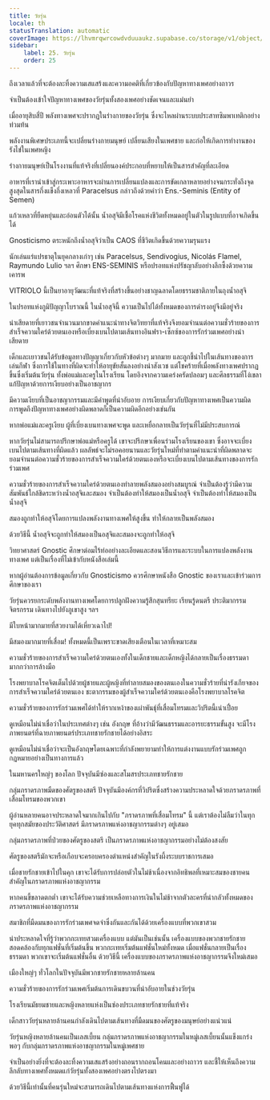```yaml
---
title: วัยรุ่น
locale: th
statusTranslation: automatic
coverImage: https://lhvmrqwrcowdvduuaukz.supabase.co/storage/v1/object/public/strapi-uploads/small_cover-educacion-fundamental.webp-2d51a7828a2b1309555be27f7e2a61a0.webp
sidebar:
    label: 25. วัยรุ่น
    order: 25
---
```

ถึงเวลาแล้วที่จะต้องละทิ้งความเสแสร้งและความอคติที่เกี่ยวข้องกับปัญหาทางเพศอย่างถาวร

จำเป็นต้องเข้าใจปัญหาทางเพศของวัยรุ่นทั้งสองเพศอย่างชัดเจนและแม่นยำ

เมื่ออายุสิบสี่ปี พลังทางเพศจะปรากฏในร่างกายของวัยรุ่น ซึ่งจะไหลผ่านระบบประสาทซิมพาเทติกอย่างท่วมท้น

พลังงานพิเศษประเภทนี้จะเปลี่ยนร่างกายมนุษย์ เปลี่ยนเสียงในเพศชาย และก่อให้เกิดการทำงานของรังไข่ในเพศหญิง

ร่างกายมนุษย์เป็นโรงงานที่แท้จริงที่เปลี่ยนองค์ประกอบที่หยาบให้เป็นสารสำคัญที่ละเอียด

อาหารที่เรานำเข้าสู่กระเพาะอาหารจะผ่านการเปลี่ยนแปลงและการขัดเกลาหลายอย่างจนกระทั่งถึงจุดสูงสุดในสารกึ่งแข็งกึ่งเหลวที่ Paracelsus กล่าวถึงด้วยคำว่า Ens.-Seminis (Entity of Semen)

แก้วเหลวที่ยืดหยุ่นและอ่อนตัวได้นั้น น้ำอสุจิมีเชื้อโรคแห่งชีวิตทั้งหมดอยู่ในตัวในรูปแบบที่อาจเกิดขึ้นได้

Gnosticismo ตระหนักถึงน้ำอสุจิว่าเป็น CAOS ที่ชีวิตเกิดขึ้นด้วยความรุนแรง

นักเล่นแร่แปรธาตุในยุคกลางเก่าๆ เช่น Paracelsus, Sendivogius, Nicolás Flamel, Raymundo Lulio ฯลฯ ศึกษา ENS-SEMINIS หรือปรอทแห่งปรัชญาลับอย่างลึกซึ้งด้วยความเคารพ

VITRIOLO นี้เป็นยาอายุวัฒนะที่แท้จริงที่สร้างขึ้นอย่างชาญฉลาดโดยธรรมชาติภายในถุงน้ำอสุจิ

ในปรอทแห่งภูมิปัญญาโบราณนี้ ในน้ำอสุจินี้ ความเป็นไปได้ทั้งหมดของการดำรงอยู่จึงมีอยู่จริง

น่าเสียดายที่เยาวชนจำนวนมากขาดคำแนะนำทางจิตวิทยาที่แท้จริงจึงยอมจำนนต่อความชั่วร้ายของการสำเร็จความใคร่ด้วยตนเองหรือเบี่ยงเบนไปตามเส้นทางอินฟรา-เซ็กซ์ของการรักร่วมเพศอย่างน่าเสียดาย

เด็กและเยาวชนได้รับข้อมูลทางปัญญาเกี่ยวกับหัวข้อต่างๆ มากมาย และถูกชี้นำไปในเส้นทางของการเล่นกีฬา ซึ่งการใช้ในทางที่ผิดจะทำให้อายุขัยสั้นลงอย่างน่าสังเวช แต่โชคร้ายที่เมื่อพลังทางเพศปรากฏขึ้นซึ่งเริ่มต้นวัยรุ่น ทั้งพ่อแม่และครูในโรงเรียน โดยอิงจากความเคร่งครัดปลอมๆ และศีลธรรมที่โง่เขลา แก้ปัญหาด้วยการเงียบอย่างเป็นอาชญากร

มีความเงียบที่เป็นอาชญากรรมและมีคำพูดที่น่าอับอาย การเงียบเกี่ยวกับปัญหาทางเพศเป็นความผิด การพูดถึงปัญหาทางเพศอย่างผิดพลาดก็เป็นความผิดอีกอย่างเช่นกัน

หากพ่อแม่และครูเงียบ ผู้ที่เบี่ยงเบนทางเพศจะพูด และเหยื่อกลายเป็นวัยรุ่นที่ไม่มีประสบการณ์

หากวัยรุ่นไม่สามารถปรึกษาพ่อแม่หรือครูได้ เขาจะปรึกษาเพื่อนร่วมโรงเรียนของเขา ซึ่งอาจจะเบี่ยงเบนไปตามเส้นทางที่ผิดแล้ว ผลลัพธ์จะไม่รอคอยนานและวัยรุ่นใหม่ที่ทำตามคำแนะนำที่ผิดพลาดจะยอมจำนนต่อความชั่วร้ายของการสำเร็จความใคร่ด้วยตนเองหรือจะเบี่ยงเบนไปตามเส้นทางของการรักร่วมเพศ

ความชั่วร้ายของการสำเร็จความใคร่ด้วยตนเองทำลายพลังสมองอย่างสมบูรณ์ จำเป็นต้องรู้ว่ามีความสัมพันธ์ใกล้ชิดระหว่างน้ำอสุจิและสมอง จำเป็นต้องทำให้สมองเป็นน้ำอสุจิ จำเป็นต้องทำให้สมองเป็นน้ำอสุจิ

สมองถูกทำให้อสุจิโดยการแปลงพลังงานทางเพศให้สูงขึ้น ทำให้กลายเป็นพลังสมอง

ด้วยวิธีนี้ น้ำอสุจิจะถูกทำให้สมองเป็นอสุจิและสมองจะถูกทำให้อสุจิ

วิทยาศาสตร์ Gnostic ศึกษาต่อมไร้ท่ออย่างละเอียดและสอนวิธีการและระบบในการแปลงพลังงานทางเพศ แต่เป็นเรื่องที่ไม่เข้ากับหนังสือเล่มนี้

หากผู้อ่านต้องการข้อมูลเกี่ยวกับ Gnosticismo ควรศึกษาหนังสือ Gnostic ของเราและเข้าร่วมการศึกษาของเรา

วัยรุ่นควรยกระดับพลังงานทางเพศโดยการปลูกฝังความรู้สึกสุนทรียะ เรียนรู้ดนตรี ประติมากรรม จิตรกรรม เดินทางไปยังภูเขาสูง ฯลฯ

มีใบหน้ามากมายที่สวยงามได้เหี่ยวเฉาไป!

มีสมองมากมายที่เสื่อม! ทั้งหมดนี้เป็นเพราะขาดเสียงเตือนในเวลาที่เหมาะสม

ความชั่วร้ายของการสำเร็จความใคร่ด้วยตนเองทั้งในเด็กชายและเด็กหญิงได้กลายเป็นเรื่องธรรมดามากกว่าการล้างมือ

โรงพยาบาลโรคจิตเต็มไปด้วยผู้ชายและผู้หญิงที่ทำลายสมองของตนเองในความชั่วร้ายที่น่ารังเกียจของการสำเร็จความใคร่ด้วยตนเอง ชะตากรรมของผู้สำเร็จความใคร่ด้วยตนเองคือโรงพยาบาลโรคจิต

ความชั่วร้ายของการรักร่วมเพศได้ทำให้รากเหง้าของเผ่าพันธุ์ที่เสื่อมโทรมและวิปริตนี้เน่าเปื่อย

ดูเหมือนไม่น่าเชื่อว่าในประเทศต่างๆ เช่น อังกฤษ ที่อ้างว่ามีวัฒนธรรมและอารยะธรรมขั้นสูง จะมีโรงภาพยนตร์ที่ฉายภาพยนตร์ประเภทชายรักชายได้อย่างอิสระ

ดูเหมือนไม่น่าเชื่อว่าจะเป็นอังกฤษโดยเฉพาะที่กำลังพยายามทำให้การแต่งงานแบบรักร่วมเพศถูกกฎหมายอย่างเป็นทางการแล้ว

ในมหานครใหญ่ๆ ของโลก ปัจจุบันมีซ่องและสโมสรประเภทชายรักชาย

กลุ่มภราดรภาพมืดของศัตรูของสตรี ปัจจุบันมีองค์กรที่วิปริตซึ่งสร้างความประหลาดใจด้วยภราดรภาพที่เสื่อมโทรมของพวกเขา

ผู้อ่านหลายคนอาจประหลาดใจมากเกินไปกับ "ภราดรภาพที่เสื่อมโทรม" นี้ แต่เราต้องไม่ลืมว่าในทุกยุคทุกสมัยของประวัติศาสตร์ มีภราดรภาพแห่งอาชญากรรมต่างๆ อยู่เสมอ

กลุ่มภราดรภาพที่ป่วยของศัตรูของสตรี เป็นภราดรภาพแห่งอาชญากรรมอย่างไม่ต้องสงสัย

ศัตรูของสตรีมักจะหรือเกือบจะครอบครองตำแหน่งสำคัญในรังผึ้งระบบราชการเสมอ

เมื่อชายรักชายเข้าไปในคุก เขาจะได้รับการปล่อยตัวในไม่ช้าเนื่องจากอิทธิพลที่เหมาะสมของชายคนสำคัญในภราดรภาพแห่งอาชญากรรม

หากคนขี้ขลาดตกต่ำ เขาจะได้รับความช่วยเหลือทางการเงินในไม่ช้าจากตัวละครที่น่ากลัวทั้งหมดของภราดรภาพแห่งอาชญากรรม

สมาชิกที่มืดมนของการรักร่วมเพศจดจำซึ่งกันและกันได้ด้วยเครื่องแบบที่พวกเขาสวม

น่าประหลาดใจที่รู้ว่าพวกกะเทยสวมเครื่องแบบ แต่มันเป็นเช่นนั้น เครื่องแบบของพวกชายรักชายสอดคล้องกับทุกแฟชั่นที่เริ่มต้นขึ้น พวกกะเทยเริ่มต้นแฟชั่นใหม่ทั้งหมด เมื่อแฟชั่นกลายเป็นเรื่องธรรมดา พวกเขาจะเริ่มต้นแฟชั่นอื่น ด้วยวิธีนี้ เครื่องแบบของภราดรภาพแห่งอาชญากรรมจึงใหม่เสมอ

เมืองใหญ่ๆ ทั่วโลกในปัจจุบันมีพวกชายรักชายหลายล้านคน

ความชั่วร้ายของการรักร่วมเพศเริ่มต้นการเดินขบวนที่น่าอับอายในช่วงวัยรุ่น

โรงเรียนมัธยมชายและหญิงหลายแห่งเป็นซ่องประเภทชายรักชายที่แท้จริง

เด็กสาววัยรุ่นหลายล้านคนกำลังเดินไปตามเส้นทางที่มืดมนของศัตรูของมนุษย์อย่างแน่วแน่

วัยรุ่นหญิงหลายล้านคนเป็นเลสเบี้ยน กลุ่มภราดรภาพแห่งอาชญากรรมในหมู่เลสเบี้ยนนั้นแข็งแกร่งพอๆ กับกลุ่มภราดรภาพแห่งอาชญากรรมในหมู่เพศชาย

จำเป็นอย่างยิ่งที่จะต้องละทิ้งความเสแสร้งอย่างถอนรากถอนโคนและอย่างถาวร และชี้ให้เห็นถึงความลึกลับทางเพศทั้งหมดแก่วัยรุ่นทั้งสองเพศอย่างตรงไปตรงมา

ด้วยวิธีนี้เท่านั้นที่คนรุ่นใหม่จะสามารถเดินไปตามเส้นทางแห่งการฟื้นฟูได้

